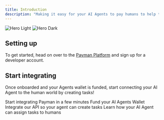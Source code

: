 ```yaml
---
title: Introduction
description: "Making it easy for your AI Agents to pay humans to help them get work done"
---
```


<img
  className="block dark:hidden rounded-xl"
  src="/images/payman-intro-light.png"
  alt="Hero Light"
/>
<img
  className="hidden dark:block rounded-xl"
  src="/images/payman-intro-dark.png"
  alt="Hero Dark"
/>

## Setting up

To get started, head on over to the <a href="https://app.payman.dev">Payman Platform</a> and sign up for a developer account.

## Start integrating

Once onboarded and your Agents wallet is funded, start connecting your AI Agent to the human world by creating tasks!

<CardGroup cols={2}>
  <Card title="Quickstart" icon="forward-fast" href="/quickstart">
    Start integrating Payman in a few minutes
  </Card>
  <Card
    title="Funding Agent Wallet"
    icon="money-check-dollar"
    href="/capabilities/funding-ai-wallet"
  >
    Fund your AI Agents Wallet
  </Card>
  <Card title="Create a Task" icon="code" href="/capabilities/creating-task">
    Integrate our API so your agent can create tasks
  </Card>
  <Card
    title="Assign Tasks"
    icon="list-check"
    href="/capabilities/task-assignments"
  >
    Learn how your AI Agent can assign tasks to humans
  </Card>
</CardGroup>
